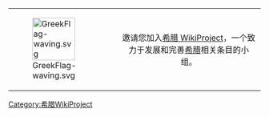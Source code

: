 {| class="toccolours"
|- style = "background:{{{info-background|{{{2|azure}}}}}};"
| [[Image:GreekFlag-waving.svg|85px]]
|align="center"|	邀请您加入[[Wikipedia:希腊WikiProject|希腊 WikiProject]]，一个致力于发展和完善[[希腊]]相关条目的小组。<br>
|}
<noinclude>
[[Category:希腊WikiProject]]
[[Category:WikiProject邀请模版|{{PAGENAME}}]]
</noinclude>
